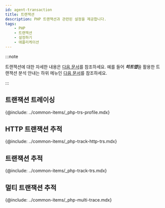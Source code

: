 ```yaml
---
id: agent-transaction
title: 트랜잭션
description: PHP 트랜잭션과 관련된 설정을 제공합니다.
tags:
    - PHP
    - 트랜잭션
    - 설정하기
    - 애플리케이션
---
```


:::note

트랜잭션에 대한 자세한 내용은 [다음 문서](track-transactions-intro)를 참조하세요. 예를 들어 ***히트맵***을 활용한 트랜잭션 분석 안내는 하위 메뉴인 [다음 문서](trs-view)를 참조하세요. 

:::

## 트랜잭션 트레이싱

{@include: ../common-items/_php-trs-profile.mdx}

<!-- 추가 필요 -->
## HTTP 트랜잭션 추적

{@include: ../common-items/_php-track-http-trs.mdx}

## 트랜잭션 추적

{@include: ../common-items/_php-track-trs.mdx} 

## 멀티 트랜잭션 추적

{@include: ../common-items/_php-multi-trace.mdx}

<!--

트랜잭션 트레이싱
@include: ../common-items/_transaction-profile-step.mdx}
@include: ../common-items/_trs-profile.mdx} 

-->